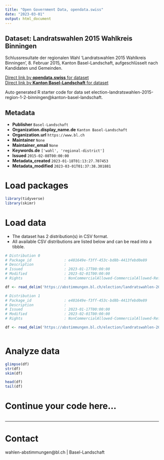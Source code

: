 ```yaml
---
title: "Open Government Data, opendata.swiss"
date: "2023-03-01"
output: html_document
---
```


## Dataset: Landratswahlen 2015 Wahlkreis Binningen

Schlussresultate der regionalen Wahl 'Landratswahlen 2015 Wahlkreis Binningen', 8. Februar 2015, Kanton Basel-Landschaft, aufgeschlüsselt nach Kandidaten und Gemeinden.

[Direct link by **opendata.swiss** for dataset](https://opendata.swiss/de/dataset/landratswahlen-2015-wahlkreis-binningen)<br>
[Direct link by **Kanton Basel-Landschaft** for dataset](https://abstimmungen.bl.ch/election/landratswahlen-2015-region-1-2-binningen/data)

Auto generated R starter code for data set election-landratswahlen-2015-region-1-2-binningen@kanton-basel-landschaft.

## Metadata

- **Publisher** `Basel-Landschaft`
- **Organization.display_name.de** `Kanton Basel-Landschaft`
- **Organization.url** `https://www.bl.ch`
- **Maintainer** `None`
- **Maintainer_email** `None`
- **Keywords.de** `['wahl', 'regional-district']`
- **Issued** `2015-02-08T00:00:00`
- **Metadata_created** `2023-01-18T01:13:27.707453`
- **Metadata_modified** `2023-03-01T01:37:38.301881`


# Load packages

```r

library(tidyverse)
library(skimr)

```

# Load data

-   The dataset has 2 distribution(s) in CSV format.
-   All available CSV distributions are listed below and can be read into a tibble.

```r

# Distribution 0
# Package_id               : e481649e-f3ff-453c-bd8b-4413febd0e89
# Description              : 
# Issued                   : 2023-01-17T00:00:00
# Modified                 : 2023-02-01T00:00:00
# Rights                   : NonCommercialAllowed-CommercialAllowed-ReferenceRequired

df <- read_delim('https://abstimmungen.bl.ch/election/landratswahlen-2015-region-1-2-binningen/data-parties-csv')

# Distribution 1
# Package_id               : e481649e-f3ff-453c-bd8b-4413febd0e89
# Description              : 
# Issued                   : 2023-01-17T00:00:00
# Modified                 : 2023-02-01T00:00:00
# Rights                   : NonCommercialAllowed-CommercialAllowed-ReferenceRequired

df <- read_delim('https://abstimmungen.bl.ch/election/landratswahlen-2015-region-1-2-binningen/data-csv')



```

# Analyze data

```r

glimpse(df)
str(df)
skim(df)

head(df)
tail(df)

```

# Continue your code here...

```r

```

------------------------------------------------------------------------

# Contact

wahlen-abstimmungen@bl.ch | Basel-Landschaft
